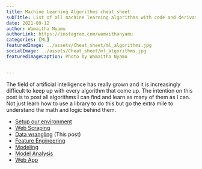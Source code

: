 ```yaml
---
title: Machine Learning Algorithms cheat sheet
subTitle: List of all machine learning algorithms with code and derivations
date: 2021-09-12
author: Wamaitha Nyamu
authorLink: https://instagram.com/wamaithanyamu
categories: [ML]
featuredImage: ../assets/Cheat_sheet/ml_algorithms.jpg
socialImage: ../assets/Cheat_sheet/ml_algorithms.jpg
featuredImageCaption: Photo by Wamaitha Nyamu


---
```

<SEO title="All machine learning algorithms with code and maths" />

The field of artificial intelligence has really grown and it is increasingly difficult to keep up with every
algorithm that come up. The intention on this post is to post all algorithms I can find and learn as many of them as
I can. Not just learn how to use a library to do this but go the extra mile to understand the math and logic behind
them.
* [Setup our environment](../posts/house-prices-machine-learning-models-in-runda-part-one)
* [Web Scraping](../posts/house-prices-machine-learning-models-in-runda-part-two)
* [Data wrangling](../posts/house-prices-machine-learning-models-in-runda-part-three) (This post)
* [Feature Engineering](../posts/house-prices-machine-learning-models-in-runda-part-four)
* [Modeling](../posts/house-prices-machine-learning-models-in-runda-part-five)
* [Model Analysis](../posts/house-prices-machine-learning-models-in-runda-part-six)
* [Web App](../posts/house-prices-machine-learning-models-in-runda-part-seven)

